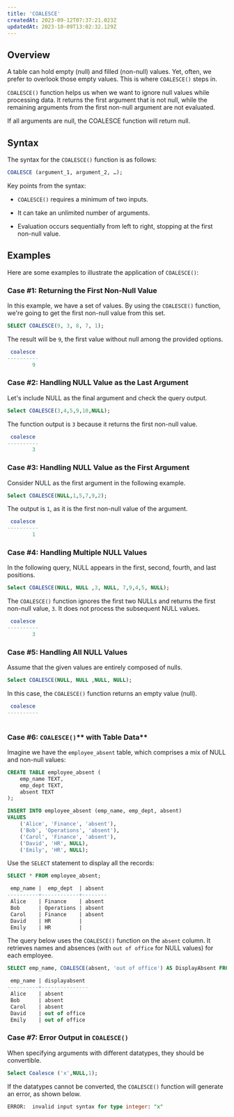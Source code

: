 ```yaml
---
title: 'COALESCE'
createdAt: 2023-09-12T07:37:21.023Z
updatedAt: 2023-10-09T13:02:32.129Z
---
```


## **Overview**

A table can hold empty (null) and filled (non-null) values. Yet, often, we prefer to overlook those empty values. This is where `COALESCE()` steps in.

`COALESCE()` function helps us when we want to ignore null values while processing data. It returns the first argument that is not null, while the remaining arguments from the first non-null argument are not evaluated.

<Info>If all arguments are null, the COALESCE function will return null.</Info>

## **Syntax**

The syntax for the `COALESCE()` function is as follows:

```sql
COALESCE (argument_1, argument_2, …);
```

Key points from the syntax:

*   `COALESCE()` requires a minimum of two inputs.

*   It can take an unlimited number of arguments.

*   Evaluation occurs sequentially from left to right, stopping at the first non-null value.

## **Examples**

Here are some examples to illustrate the application of `COALESCE()`:

### Case #1: **Returning the First Non-Null Value**

In this example, we have a set of values. By using the `COALESCE()` function, we're going to get the first non-null value from this set.

```sql
SELECT COALESCE(9, 3, 8, 7, 1);
```

The result will be `9`, the first value without null among the provided options.

```sql
 coalesce 
----------
        9
```

### Case #2: **Handling NULL Value as the Last Argument**

Let's include NULL as the final argument and check the query output.

```sql
Select COALESCE(3,4,5,9,10,NULL);
```

&#x20;The function output is `3` because it returns the first non-null value.

```sql
 coalesce 
----------
        3
```

### Case #3: **Handling NULL Value as the First Argument**

Consider NULL as the first argument in the following example.

```sql
Select COALESCE(NULL,1,5,7,9,2);
```

The output is `1`, as it is the first non-null value of the argument.

```sql
 coalesce 
----------
        1
```

### Case #4: **Handling Multiple NULL Values**

In the following query, NULL appears in the first, second, fourth, and last positions.

```sql
Select COALESCE(NULL, NULL ,3, NULL, 7,9,4,5, NULL);
```

The `COALESCE()` function ignores the first two NULLs and returns the first non-null value, `3`. It does not process the subsequent NULL values.

```sql
 coalesce 
----------
        3
```

### Case #5: **Handling All NULL Values**

Assume that the given values are entirely composed of nulls.

```sql
Select COALESCE(NULL, NULL ,NULL, NULL);
```

In this case, the `COALESCE()` function returns an empty value (null).

```sql
 coalesce 
----------
 
```

### Case #6: `COALESCE()`** with Table Data**

Imagine we have the `employee_absent` table, which comprises a mix of NULL and non-null values:

```sql
CREATE TABLE employee_absent (
    emp_name TEXT,
    emp_dept TEXT,
    absent TEXT
);

INSERT INTO employee_absent (emp_name, emp_dept, absent)
VALUES
    ('Alice', 'Finance', 'absent'),
    ('Bob', 'Operations', 'absent'),
    ('Carol', 'Finance', 'absent'),
    ('David', 'HR', NULL),
    ('Emily', 'HR', NULL);
```

Use the `SELECT` statement to display all the records:

```sql
SELECT * FROM employee_absent;
```

```sql
 emp_name |  emp_dept  | absent 
----------+------------+--------
 Alice    | Finance    | absent
 Bob      | Operations | absent
 Carol    | Finance    | absent
 David    | HR         | 
 Emily    | HR         | 
```

The query below uses the `COALESCE()` function on the `absent` column. It retrieves names and absences (with `out of office` for NULL values) for each employee.

```sql
SELECT emp_name, COALESCE(absent, 'out of office') AS DisplayAbsent FROM employee_absent;
```

```sql
 emp_name | displayabsent 
----------+---------------
 Alice    | absent
 Bob      | absent
 Carol    | absent
 David    | out of office
 Emily    | out of office
```

### Case #7: Error Output in `COALESCE()`

When specifying arguments with different datatypes, they should be convertible.&#x20;

```sql
Select Coalesce ('x',NULL,1);
```

If the datatypes cannot be converted, the `COALESCE()` function will generate an error, as shown below.

```sql
ERROR:  invalid input syntax for type integer: "x"
```

